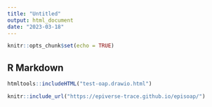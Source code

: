 ```yaml
---
title: "Untitled"
output: html_document
date: "2023-03-18"
---
```


```r
knitr::opts_chunk$set(echo = TRUE)
```

## R Markdown

```r
htmltools::includeHTML("test-oap.drawio.html")
```

```r
knitr::include_url("https://epiverse-trace.github.io/episoap/")
```

